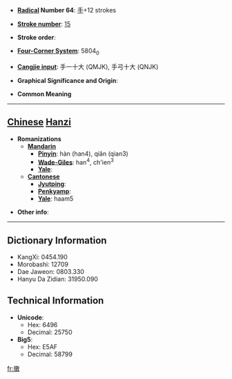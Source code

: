 * '''[[Wiktionary:Chinese radical index| Radical]] Number 64''': [[Wiktionary:Chinese radical index 手|手]]+12 strokes

* '''[[Wiktionary:Chinese total strokes index|Stroke number]]''': [[Wiktionary:Chinese total strokes index 15|15]]

* '''Stroke order''': 

* '''[[Wiktionary:Chinese four corner index|Four-Corner System]]''': 5804<sub>0</sub>

* '''[[Wiktionary:Chinese Cangjie index|Cangjie input]]''': 手一十大 (QMJK), 手弓十大 (QNJK)

* '''Graphical Significance and Origin''': 

* '''Common Meaning'''

----

== [[Chinese]] [[Hanzi]] ==

* '''Romanizations'''
** '''[[Mandarin]]'''
*** '''[[Pinyin]]''': hàn (han4), qiǎn (qian3)
*** '''[[Wade-Giles]]''': han<sup>4</sup>, ch'ien<sup>3</sup>
*** '''[[Yale]]''': 
** '''[[Cantonese]]'''
*** '''[[Jyutping]]''':
*** '''[[Penkyamp]]''': 
*** '''[[Yale]]''': haam5

* '''Other info''': 

----

== Dictionary Information ==

* KangXi: 0454.190
* Morobashi: 12709
* Dae Jaweon: 0803.330
* Hanyu Da Zidian: 31950.090

== Technical Information ==

* '''Unicode''':
** Hex: 6496
** Decimal: 25750
* '''Big5''':
** Hex: E5AF
** Decimal: 58799

[[fr:撖]]